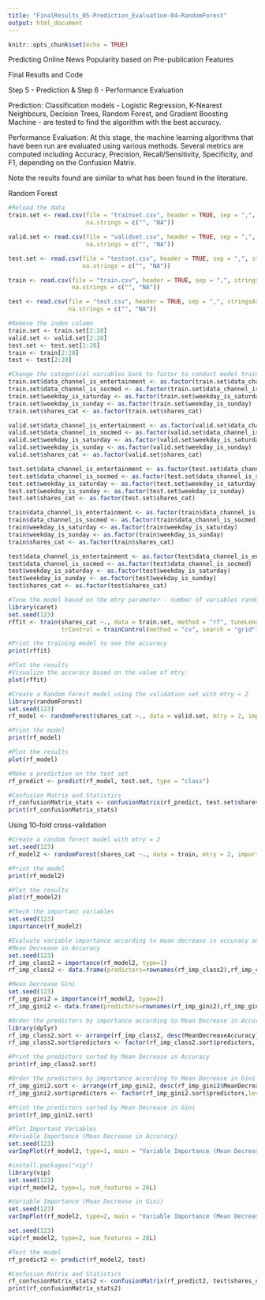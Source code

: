 ```yaml
---
title: "FinalResults_05-Prediction_Evaluation-04-RandomForest"
output: html_document
---
```


```r
knitr::opts_chunk$set(echo = TRUE)
```

Predicting Online News Popularity based on Pre-publication Features

Final Results and Code


Step 5 - Prediction & Step 6 - Performance Evaluation

Prediction: Classification models - Logistic Regression, K-Nearest Neighbours, Decision Trees, Random Forest, and Gradient Boosting Machine - are tested to find
the algorithm with the best accuracy. 

Performance Evaluation: At this stage, the machine learning algorithms that have been run are evaluated using various methods. Several metrics are computed
including Accuracy, Precision, Recall/Sensitivity, Specificity, and F1, depending on the Confusion Matrix. 

Note the results found are similar to what has been found in the literature.


Random Forest

```r
#Reload the data
train.set <- read.csv(file = "trainset.csv", header = TRUE, sep = ",", stringsAsFactors = FALSE, 
                      na.strings = c("", "NA"))

valid.set <- read.csv(file = "validset.csv", header = TRUE, sep = ",", stringsAsFactors = FALSE, 
                      na.strings = c("", "NA"))

test.set <- read.csv(file = "testset.csv", header = TRUE, sep = ",", stringsAsFactors = FALSE, 
                     na.strings = c("", "NA"))

train <- read.csv(file = "train.csv", header = TRUE, sep = ",", stringsAsFactors = FALSE, 
                  na.strings = c("", "NA"))

test <- read.csv(file = "test.csv", header = TRUE, sep = ",", stringsAsFactors = FALSE, 
                 na.strings = c("", "NA"))

#Remove the index column
train.set <- train.set[2:28]
valid.set <- valid.set[2:28]
test.set <- test.set[2:28]
train <- train[2:28]
test <- test[2:28]
```

```r
#Change the categorical variables back to factor to conduct model training and testing
train.set$data_channel_is_entertainment <- as.factor(train.set$data_channel_is_entertainment)
train.set$data_channel_is_socmed <- as.factor(train.set$data_channel_is_socmed)
train.set$weekday_is_saturday <- as.factor(train.set$weekday_is_saturday)
train.set$weekday_is_sunday <- as.factor(train.set$weekday_is_sunday)
train.set$shares_cat <- as.factor(train.set$shares_cat)

valid.set$data_channel_is_entertainment <- as.factor(valid.set$data_channel_is_entertainment)
valid.set$data_channel_is_socmed <- as.factor(valid.set$data_channel_is_socmed)
valid.set$weekday_is_saturday <- as.factor(valid.set$weekday_is_saturday)
valid.set$weekday_is_sunday <- as.factor(valid.set$weekday_is_sunday)
valid.set$shares_cat <- as.factor(valid.set$shares_cat)

test.set$data_channel_is_entertainment <- as.factor(test.set$data_channel_is_entertainment)
test.set$data_channel_is_socmed <- as.factor(test.set$data_channel_is_socmed)
test.set$weekday_is_saturday <- as.factor(test.set$weekday_is_saturday)
test.set$weekday_is_sunday <- as.factor(test.set$weekday_is_sunday)
test.set$shares_cat <- as.factor(test.set$shares_cat)

train$data_channel_is_entertainment <- as.factor(train$data_channel_is_entertainment)
train$data_channel_is_socmed <- as.factor(train$data_channel_is_socmed)
train$weekday_is_saturday <- as.factor(train$weekday_is_saturday)
train$weekday_is_sunday <- as.factor(train$weekday_is_sunday)
train$shares_cat <- as.factor(train$shares_cat)

test$data_channel_is_entertainment <- as.factor(test$data_channel_is_entertainment)
test$data_channel_is_socmed <- as.factor(test$data_channel_is_socmed)
test$weekday_is_saturday <- as.factor(test$weekday_is_saturday)
test$weekday_is_sunday <- as.factor(test$weekday_is_sunday)
test$shares_cat <- as.factor(test$shares_cat)
```

```r
#Tune the model based on the mtry parameter - number of variables randomly sampled as candidates at each split
library(caret)
set.seed(123)
rffit <- train(shares_cat ~., data = train.set, method = "rf", tuneLength = 3, 
               trControl = trainControl(method = "cv", search = "grid"))

#Print the training model to see the accuracy
print(rffit)
```

```r
#Plot the results
#Visualize the accuracy based on the value of mtry.
plot(rffit)
```

```r
#Create a Random Forest model using the validation set with mtry = 2
library(randomForest)
set.seed(123)
rf_model <- randomForest(shares_cat ~., data = valid.set, mtry = 2, importance = TRUE)

#Print the model
print(rf_model)
```

```r
#Plot the results
plot(rf_model)
```

```r
#Make a prediction on the test set
rf_predict <- predict(rf_model, test.set, type = "class")

#Confusion Matrix and Statistics
rf_confusionMatrix_stats <- confusionMatrix(rf_predict, test.set$shares_cat, mode = "everything", positive = "1")
print(rf_confusionMatrix_stats)
```


Using 10-fold cross-validation

```r
#Create a random forest model with mtry = 2
set.seed(123)
rf_model2 <- randomForest(shares_cat ~., data = train, mtry = 2, importance = TRUE)

#Print the model
print(rf_model2)
```

```r
#Plot the results
plot(rf_model2)
```

```r
#Check the important variables
set.seed(123)
importance(rf_model2)
```

```r
#Evaluate variable importance according to mean decrease in accuracy and mean decrease in gini
#Mean Decrease in Accuracy
set.seed(123)
rf_imp_class2 = importance(rf_model2, type=1)
rf_imp_class2 <- data.frame(predictors=rownames(rf_imp_class2),rf_imp_class2)

#Mean Decrease Gini
set.seed(123)
rf_imp_gini2 = importance(rf_model2, type=2)
rf_imp_gini2 <- data.frame(predictors=rownames(rf_imp_gini2),rf_imp_gini2)

#Order the predictors by importance according to Mean Decrease in Accuracy
library(dplyr)
rf_imp_class2.sort <- arrange(rf_imp_class2, desc(MeanDecreaseAccuracy))
rf_imp_class2.sort$predictors <- factor(rf_imp_class2.sort$predictors,levels=rf_imp_class2.sort$predictors)

#Print the predictors sorted by Mean Decrease in Accuracy
print(rf_imp_class2.sort)
```

```r
#Order the predictors by importance according to Mean Decrease in Gini
rf_imp_gini2.sort <- arrange(rf_imp_gini2, desc(rf_imp_gini2$MeanDecreaseGini))
rf_imp_gini2.sort$predictors <- factor(rf_imp_gini2.sort$predictors,levels=rf_imp_gini2.sort$predictors)

#Print the predictors sorted by Mean Decrease in Gini
print(rf_imp_gini2.sort)
```

```r
#Plot Important Variables
#Variable Importance (Mean Decrease in Accuracy)
set.seed(123)
varImpPlot(rf_model2, type=1, main = "Variable Importance (Mean Decrease in Accuracy)")
```

```r
#install.packages("vip")
library(vip)
set.seed(123)
vip(rf_model2, type=1, num_features = 26L)
```

```r
#Variable Importance (Mean Decrease in Gini)
set.seed(123)
varImpPlot(rf_model2, type=2, main = "Variable Importance (Mean Decrease in Gini)")
```

```r
set.seed(123)
vip(rf_model2, type=2, num_features = 26L)
```

```r
#Test the model
rf_predict2 <- predict(rf_model2, test)

#Confusion Matrix and Statistics
rf_confusionMatrix_stats2 <- confusionMatrix(rf_predict2, test$shares_cat, mode = "everything", positive = "1")
print(rf_confusionMatrix_stats2)
```
